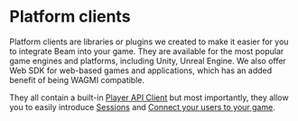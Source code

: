 # Platform clients

Platform clients are libraries or plugins we created to make it easier for you to integrate Beam into your game. They are available for the most popular game engines and platforms, including Unity, Unreal Engine. We also offer Web SDK for web-based games and applications, which has an added benefit of being WAGMI compatible.

They all contain a built-in [Player API Client](./../api/api-clients) but most importantly, they allow you to easily introduce [Sessions](../player-service/sessions/introduction) and [Connect your users to your game](../player-service/users/connecting-users).